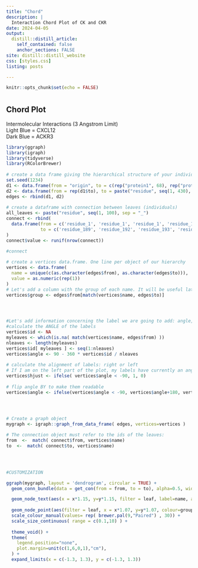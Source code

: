 ```yaml
---
title: "Chord"
description: |
  Interaction Chord Plot of CK and CKR
date: 2024-04-05
output:
  distill::distill_article:
    self_contained: false
    anchor_sections: FALSE
site: distill::distill_website
css: [styles.css]
listing: posts

---
```

```r
knitr::opts_chunk$set(echo = FALSE)
```

#
## Chord Plot


Intermolecular Interactions (3 Angstrom Limit) \
Light Blue = CXCL12 \
Dark Blue = ACKR3 \


```r

library(ggraph)
library(igraph)
library(tidyverse)
library(RColorBrewer)
 
# create a data frame giving the hierarchical structure of your individuals
set.seed(1234)
d1 <- data.frame(from = "origin", to = c(rep("protein1", 68), rep("protein2", 362)))
d2 <- data.frame(from = rep(d1$to), to = paste("residue", seq(1, 430), sep = "_"))
edges <- rbind(d1, d2)
 
# create a dataframe with connection between leaves (individuals)
all_leaves <- paste("residue", seq(1, 100), sep = "_")
connect <- rbind(
  data.frame(from = c('residue_1', 'residue_1', 'residue_1', 'residue_1', 'residue_1', 'residue_1', 'residue_1', 'residue_1', 'residue_1', 'residue_2', 'residue_2', 'residue_2', 'residue_2', 'residue_3', 'residue_3', 'residue_3', 'residue_3', 'residue_4', 'residue_4', 'residue_4', 'residue_5', 'residue_5', 'residue_5', 'residue_5', 'residue_7', 'residue_7', 'residue_7', 'residue_8', 'residue_8', 'residue_8', 'residue_8', 'residue_8', 'residue_12', 'residue_12', 'residue_12', 'residue_13', 'residue_13', 'residue_13', 'residue_15', 'residue_23', 'residue_24', 'residue_24', 'residue_24', 'residue_24', 'residue_25', 'residue_25', 'residue_25', 'residue_26', 'residue_26', 'residue_26', 'residue_26', 'residue_27', 'residue_28', 'residue_28', 'residue_28', 'residue_28', 'residue_29', 'residue_29', 'residue_30', 'residue_30', 'residue_30', 'residue_30', 'residue_30', 'residue_31', 'residue_32', 'residue_32', 'residue_32', 'residue_32', 'residue_35', 'residue_36', 'residue_43', 'residue_48', 'residue_49', 'residue_50', 'residue_57', 'residue_61', 'residue_61', 'residue_61', 'residue_62', 'residue_64', 'residue_65', 'residue_65', 'residue_65', 'residue_66', 'residue_66', 'residue_67', 'residue_67', 'residue_67'), 
             to = c('residue_189', 'residue_192', 'residue_193', 'residue_247', 'residue_251', 'residue_266', 'residue_268', 'residue_280', 'residue_281', 'residue_168', 'residue_189', 'residue_192', 'residue_336', 'residue_281', 'residue_336', 'residue_340', 'residue_365', 'residue_365', 'residue_366', 'residue_369', 'residue_168', 'residue_171', 'residue_178', 'residue_189', 'residue_76', 'residue_263', 'residue_265', 'residue_343', 'residue_358', 'residue_361', 'residue_362', 'residue_365', 'residue_343', 'residue_346', 'residue_347', 'residue_273', 'residue_274', 'residue_277', 'residue_274', 'residue_95', 'residue_93', 'residue_94', 'residue_95', 'residue_96', 'residue_95', 'residue_96', 'residue_98', 'residue_95', 'residue_96', 'residue_97', 'residue_98', 'residue_98', 'residue_97', 'residue_98', 'residue_99', 'residue_100', 'residue_100', 'residue_353', 'residue_79', 'residue_82', 'residue_100', 'residue_101', 'residue_102', 'residue_102', 'residue_79', 'residue_101', 'residue_102', 'residue_104', 'residue_76', 'residue_82', 'residue_93', 'residue_349', 'residue_349', 'residue_349', 'residue_95', 'residue_85', 'residue_95', 'residue_97', 'residue_82', 'residue_85', 'residue_82', 'residue_83', 'residue_85', 'residue_81', 'residue_82', 'residue_81', 'residue_82', 'residue_83'))
)
connect$value <- runif(nrow(connect))
 
#connect

# create a vertices data.frame. One line per object of our hierarchy
vertices <- data.frame(
  name = unique(c(as.character(edges$from), as.character(edges$to))),
  value = as.numeric(rep(1))
)
# Let's add a column with the group of each name. It will be useful later to color points
vertices$group <- edges$from[match(vertices$name, edges$to)]




#Let's add information concerning the label we are going to add: angle, horizontal adjustement and potential flip
#calculate the ANGLE of the labels
vertices$id <- NA
myleaves <- which(is.na( match(vertices$name, edges$from) ))
nleaves <- length(myleaves)
vertices$id[ myleaves ] <- seq(1:nleaves)
vertices$angle <- 90 - 360 * vertices$id / nleaves
 
# calculate the alignment of labels: right or left
# If I am on the left part of the plot, my labels have currently an angle < -90
vertices$hjust <- ifelse( vertices$angle < -90, 1, 0)
 
# flip angle BY to make them readable
vertices$angle <- ifelse(vertices$angle < -90, vertices$angle+180, vertices$angle)




# Create a graph object
mygraph <- igraph::graph_from_data_frame( edges, vertices=vertices )
 
# The connection object must refer to the ids of the leaves:
from  <-  match( connect$from, vertices$name)
to  <-  match( connect$to, vertices$name)
 



#CUSTOMIZATION

ggraph(mygraph, layout = 'dendrogram', circular = TRUE) + 
  geom_conn_bundle(data = get_con(from = from, to = to), alpha=0.5, width=1, aes(colour=..index..)) +

  geom_node_text(aes(x = x*1.15, y=y*1.15, filter = leaf, label=name, angle = angle, hjust=hjust, colour=group), size=2, alpha=1) +
  
  geom_node_point(aes(filter = leaf, x = x*1.07, y=y*1.07, colour=group, size=value, alpha=0.2)) +
  scale_colour_manual(values= rep( brewer.pal(9,"Paired") , 30)) +
  scale_size_continuous( range = c(0.1,10) ) +
  
  theme_void() +
  theme(
    legend.position="none",
    plot.margin=unit(c(1,6,0,1),"cm"),
  ) +
  expand_limits(x = c(-1.3, 1.3), y = c(-1.3, 1.3))


  
```
